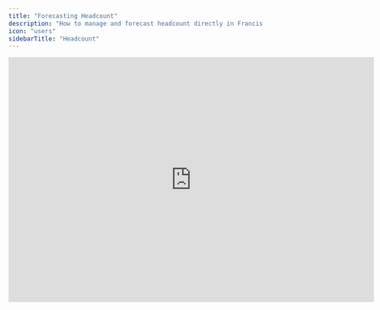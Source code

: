 ```yaml
---
title: "Forecasting Headcount"
description: "How to manage and forecast headcount directly in Francis."
icon: "users"
sidebarTitle: "Headcount"
---
```


<iframe width="720" height="483" src="https://www.loom.com/embed/799fcb9020514d7fa3eda7353b894f1d?sid=74449116-0c68-4313-a05f-cb0785da2f80" frameborder="0" webkitallowfullscreen mozallowfullscreen allowfullscreen />

## Overview

Headcount planning is essential for almost every organization, especially when it comes to analyzing salaries. However, actuals data in accounting systems is often structured differently than what’s needed for detailed headcount forecasting. This Masterclass outlines a recommended approach to reconciling these differences and setting up effective headcount planning in Francis.

## Basics

### Importing actuals

Your chart of accounts typically contains various salary-related accounts (e.g., base salaries, fees, taxes). You can choose to map each account to individual rows or combine them into a single row, depending on how granular you want your data to be.&#x20;

<Tip>
  If you’ve implemented dimensions, you can use them to break down salary data by department or individual employees.
</Tip>

### Forecasting salaries

To keep headcount forecasts organized, we recommend creating a dedicated tab separate from your main P\&L. One effective structure is to group people by department with rows for each individual; for more detailed planning, you might place each person in their own group and list separate components of their compensation.

Base salaries are often entered as fixed amounts. If you want to account for annual increases, you can automate these changes using the `if_month()` function:

```typescript
// Example
= "Base salaries"[-1] * (1 + if_month(1) * 5%)
```